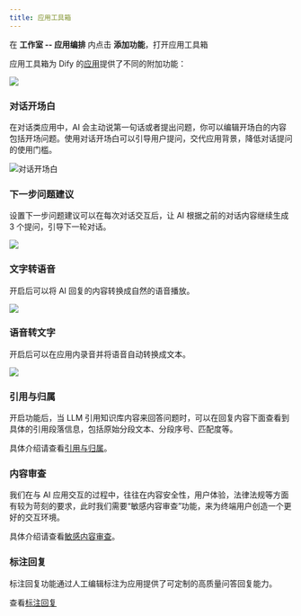 ```yaml
---
title: 应用工具箱
---
```


在 **工作室 -- 应用编排** 内点击 **添加功能**，打开应用工具箱

应用工具箱为 Dify 的[应用](../#application_type)提供了不同的附加功能：

![](https://assets-docs.dify.ai/dify-enterprise-mintlify/zh_CN/guides/application-orchestrate/app-toolkits/87ac4bc0e0c2b9a36fba0fc2f0155905.png)

### 对话开场白

在对话类应用中，AI 会主动说第一句话或者提出问题，你可以编辑开场白的内容包括开场问题。使用对话开场白可以引导用户提问，交代应用背景，降低对话提问的使用门槛。

![对话开场白](https://assets-docs.dify.ai/dify-enterprise-mintlify/zh_CN/guides/application-orchestrate/app-toolkits/46b849a2cee82c70d54ac8fbca75c85c.png)

### 下一步问题建议

设置下一步问题建议可以在每次对话交互后，让 AI 根据之前的对话内容继续生成 3 个提问，引导下一轮对话。

![](https://assets-docs.dify.ai/dify-enterprise-mintlify/zh_CN/guides/application-orchestrate/app-toolkits/cff3de9733e586e64a70fcc0ac633119.png)

### 文字转语音

开启后可以将 AI 回复的内容转换成自然的语音播放。

![](https://assets-docs.dify.ai/dify-enterprise-mintlify/zh_CN/guides/application-orchestrate/app-toolkits/ba6f3ede45ef594a1886ef9182149a73.png)

### 语音转文字

开启后可以在应用内录音并将语音自动转换成文本。

![](https://assets-docs.dify.ai/dify-enterprise-mintlify/zh_CN/guides/application-orchestrate/app-toolkits/4f8bfc129a68f5da0f96723e80bd72d2.png)

### 引用与归属

开启功能后，当 LLM 引用知识库内容来回答问题时，可以在回复内容下面查看到具体的引用段落信息，包括原始分段文本、分段序号、匹配度等。

具体介绍请查看[引用与归属](../../knowledge-base/retrieval-test-and-citation.md#id-2-yin-yong-yu-gui-shu)。

### 内容审查

我们在与 AI 应用交互的过程中，往往在内容安全性，用户体验，法律法规等方面有较为苛刻的要求，此时我们需要“敏感内容审查”功能，来为终端用户创造一个更好的交互环境。

具体介绍请查看[敏感内容审查](moderation-tool.md)。

### 标注回复

标注回复功能通过人工编辑标注为应用提供了可定制的高质量问答回复能力。

查看[标注回复](../../annotation/annotation-reply.md)
